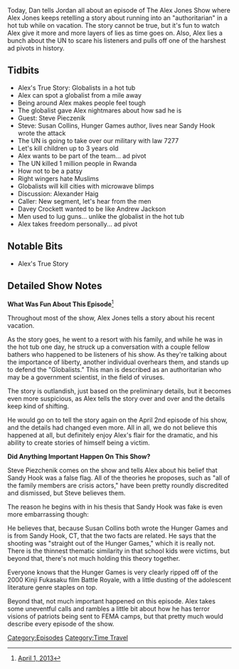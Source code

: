 {{DEFAULTSORT:
    #_EPISODE_0121:April 1-2, 2013
}}{{Episode
    | title             = April 1-2, 2013
    | caption           = [https://knowledgefight.libsyn.com/knowledge-fight-april-1-2-2013 Listen to this episode on Libsyn]
    | episodeNumber     = 121
    | length            = 01:01:33
    | airDate           = January 23, 2018
    | coverageStartDate = April 1, 2013
    | coverageEndDate   = April 2, 2013
    | episodeType       = [[:Category:Time Travel|Time Travel]]
    | appearance        = [[Steve Pieczenik]], [[Susan Collins]], [[Alexander Haig]], [[Davey Crockett]], [[Andrew Jackson]]
    | previousEpisode   = [[120: January 27, 2016]]
    | nextEpisode       = [[122 LIVE: March 1-2, 2012]]
}}

{{Stub}}

Today, Dan tells Jordan all about an episode of The Alex Jones Show where Alex Jones keeps retelling a story about running into an "authoritarian" in a hot tub while on vacation. The story cannot be true, but it's fun to watch Alex give it more and more layers of lies as time goes on. Also, Alex lies a bunch about the UN to scare his listeners and pulls off one of the harshest ad pivots in history.

==Tidbits==

*Alex's True Story: Globalists in a hot tub
*Alex can spot a globalist from a mile away
*Being around Alex makes people feel tough
*The globalist gave Alex nightmares about how sad he is
*Guest: Steve Pieczenik
*Steve: Susan Collins, Hunger Games author, lives near Sandy Hook wrote the attack
*The UN is going to take over our military with law 7277
*Let's kill children up to 3 years old
*Alex wants to be part of the team... ad pivot
*The UN killed 1 million people in Rwanda
*How not to be a patsy
*Right wingers hate Muslims
*Globalists will kill cities with microwave blimps
*Discussion: Alexander Haig
*Caller: New segment, let's hear from the men
*Davey Crockett wanted to be like Andrew Jackson
*Men used to lug guns... unlike the globalist in the hot tub
*Alex takes freedom personally... ad pivot

==Notable Bits==

*Alex's True Story

==Detailed Show Notes==

'''What Was Fun About This Episode'''<ref>[https://knowledgefight.com/the-past/2013/4/1/april-1-2013 April 1, 2013]</ref>

Throughout most of the show, Alex Jones tells a story about his recent vacation.

As the story goes, he went to a resort with his family, and while he was in the hot tub one day, he struck up a conversation with a couple fellow bathers who happened to be listeners of his show. As they're talking about the importance of liberty, another individual overhears them, and stands up to defend the "Globalists." This man is described as an authoritarian who may be a government scientist, in the field of viruses.

The story is outlandish, just based on the preliminary details, but it becomes even more suspicious, as Alex tells the story over and over and the details keep kind of shifting.

He would go on to tell the story again on the April 2nd episode of his show, and the details had changed even more. All in all, we do not believe this happened at all, but definitely enjoy Alex's flair for the dramatic, and his ability to create stories of himself being a victim.

'''Did Anything Important Happen On This Show?'''

Steve Piezchenik comes on the show and tells Alex about his belief that Sandy Hook was a false flag. All of the theories he proposes, such as "all of the family members are crisis actors," have been pretty roundly discredited and dismissed, but Steve believes them.

The reason he begins with in his thesis that Sandy Hook was fake is even more embarrassing though:

He believes that, because Susan Collins both wrote the Hunger Games and is from Sandy Hook, CT, that the two facts are related. He says that the shooting was "straight out of the Hunger Games," which it is really not. There is the thinnest thematic similarity in that school kids were victims, but beyond that, there's not much holding this theory together.

Everyone knows that the Hunger Games is very clearly ripped off of the 2000 Kinji Fukasaku film Battle Royale, with a little dusting of the adolescent literature genre staples on top.

Beyond that, not much important happened on this episode. Alex takes some uneventful calls and rambles a little bit about how he has terror visions of patriots being sent to FEMA camps, but that pretty much would describe every episode of the show.

[[Category:Episodes]]
[[Category:Time Travel]]